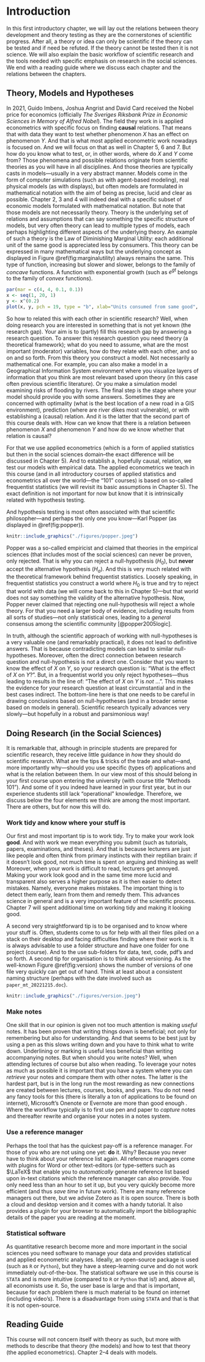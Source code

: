 # Introduction

In this first introductory chapter, we will lay out the relations between theory development and theory testing as they are the cornerstones of scientific progress. After all, a theory or idea can only be scientific if the theory can be tested and if need be refuted. If the theory cannot be tested then it is not science. We will also explain the basic workflow of scientific research and the tools needed with specific emphasis on research in the social sciences. We end with a reading guide where we discuss each chapter and the relations between the chapters.

## Theory, Models and Hypotheses

In 2021, Guido Imbens, Joshua Angrist and David Card received the Nobel price for economics (officially *The Sveriges Riksbank Prize in Economic Sciences in Memory of Alfred Nobel*). The field they work in is applied econometrics with specific focus on finding **causal** relations. That means that with data they want to test whether phenomenon $X$ has an effect on phenomenon $Y$. And that is what most applied econometric work nowadays is focused on. And we will focus on that as well in Chapter 5, 6 and 7. But how do you know what to test, or, in other words, where do $X$ and $Y$ come from? Those phenomena and possible relations originate from scientific theories as you will have in all disciplines. And those theories are typically casts in models---usually in a very abstract manner. Models come in the form of computer simulations (such as with agent-based modeling), real physical models (as with displays), but often models are formulated in mathematical notation with the aim of being as precise, lucid and clear as possible. Chapter 2, 3 and 4 will indeed deal with a specific subset of economic models formulated with mathematical notation. But note that those models are not necessarily theory. Theory is the underlying set of relations and assumptions that can say something the specific structure of models, but very often theory can lead to multiple types of models, each perhaps highlighting different aspects of the underlying theory. An example of such a theory is the Law of Diminishing Marginal Utility: each additional unit of the same good is appreciated less by consumers. This theory can be expressed in many mathematical ways but the underlying concept as displayed in Figure \@ref(fig:marginalutility) always remains the same. This type of function, increasing but slower and slower, belongs to the family of *concave* functions. A function with exponential growth (such as $e^{gt}$ belongs to the family of *convex* functions).

```r
par(mar = c(4, 4, 0.1, 0.1))
x <- seq(1, 20, 1)
y <- x^(0.2)
plot(x, y, pch = 19, type = "b", xlab="Units consumed from same good", ylab="Utility", yaxt='n')
```

So how to related this with each other in scientific research? Well, when doing research you are interested in something that is not yet known (the research gap). Your aim is to (partly) fill this research gap by answering a research question. To answer this research question you need theory (a theoretical framework); what do you need to assume, what are the most important (moderator) variables, how do they relate with each other, and so on and so forth. From this theory you construct a model. Not necessarily a mathematical one. For example, you can also make a model in a Geographical Information System environment where you visualize layers of information that you think are most relevant based upon theory (in this case often previous scientific literature). Or you make a simulation model examining risks of flooding by rivers. The final step is the stage where your model should provide you with some answers. Sometimes they are concerned with optimality (what is the best location of a new road in a GIS environment), prediction (where are river dikes most vulnerable), or with establishing a (causal) relation. And it is the latter that the second part of this course deals with. How can we know that there is a relation between phenomenon $X$ and phenomenon $Y$ and how do we know whether that relation is causal?

For that we use applied econometrics (which is a form of applied statistics but then in the social sciences domain--the exact difference will be discussed in Chapter 5). And to establish a, hopefully causal, relation, we test our models with empirical data. The applied econometrics we teach in this course (and in all introductory courses of applied statistics and econometrics all over the world---the "101" courses) is based on so-called frequentist statistics (we will revisit its basic assumptions in Chapter 5). The exact definition is not important for now but know that it is intrinsically related with hypothesis testing. 

And hypothesis testing is most often associated with that scientific philosopher---and perhaps the only one you know---Karl Popper (as displayed in \@ref(fig:popper)). 

```r
knitr::include_graphics("./figures/popper.jpeg")
```

Popper was a so-called empiricist and claimed that theories in the empirical sciences (that includes most of the social sciences) can never be proven, only rejected. That is why you can reject a null-hypothesis ($H_0$), but **never** accept the alternative hypothesis ($H_a$). And this is very much related with the theoretical framework behind frequentist statistics. Loosely speaking, in frequentist statistics you construct a world where $H_0$ is true and try to reject that world with data (we will come back to this in Chapter 5)---but that world does not say something the validity of the alternative hypothesis. Now, Popper never claimed that rejecting one null-hypothesis will reject a whole theory. For that you need a larger body of evidence, including results from all sorts of studies---not only statistical ones, leading to a *general* consensus among the scientific community [@popper2005logic]. 

In truth, although the scientific approach of working with null-hypotheses is a very valuable one (and remarkably practical), it does not lead to definitive answers. That is because contradicting models can lead to similar null-hypotheses. Moreover, often the direct connection between research question and null-hypothesis is not a direct one. Consider that you want to know the effect of $X$ on $Y$, so your research question is: "What is the effect of $X$ on $Y$?". But, in a frequentist world you only reject hypotheses---thus leading to results in the line of: "The effect of $X$ on $Y$ is *not* $\ldots$". This makes the evidence for your research question at least circumstantial and in the best cases indirect. The bottom-line here is that one needs to be careful in drawing conclusions based on null-hypotheses (and in a broader sense based on models in general). Scientific research typically advances very slowly---but hopefully in a robust and parsimonious way!

## Doing Research (in the Social Sciences)

It is remarkable that, although in principle students are prepared for scientific research, they receive little guidance in *how* they should do scientific research. What are the tips & tricks of the trade and what---and, more importantly why---should you use specific (types of) applications and what is the relation between them. In our view most of this should belong in your first course upon entering the university (with course title "Methods 101"). And some of it you indeed have learned in your first year, but in our experience students still lack "operational" knowledge. Therefore, we discuss below the four elements we think are among the most important. There are others, but for now this will do. 

### Work tidy and know where your stuff is

Our first and most important tip is to work tidy. Try to make your work look **good**. And with work we mean everything you submit (such as tutorials, papers, examinations, and theses). And that is because lecturers are just like people and often think from primary instincts with their reptilian brain: if it doesn't look good, not much time is spent on arguing and thinking as well! Moreover, when your work is difficult to read, lecturers get annoyed. Making your work look good and in the same time more lucid and transparent also serves a higher purpose as it is then easier to detect mistakes. Namely, everyone makes mistakes. The important thing is to detect them early, learn from them and remedy them. This advances science in general and is a very important feature of the scientific process. Chapter 7 will spent additional time on working tidy and making it looking good.

A second very straightforward tip is to be organised and to know where your stuff is. Often, students come to us for help with all their files piled on a stack on their desktop and facing difficulties finding where their work is. It is always advisable to use a folder structure and have one folder for one project (course). And to the use sub-folders for data, text, code, pdf's and so forth. A second tip for organisation is to think about versioning. As the well-known Figure \@ref(fig:version) shows the number of versions of one file very quickly can get out of hand. Think at least about a consistent naming structure (perhaps with the date involved such as `paper_mt_20221215.doc`).

```r
knitr::include_graphics("./figures/version.jpeg")
```

### Make notes

One skill that in our opinion is given not too much attention is making *useful* notes. It has been proven that writing things down is beneficial; not only for remembering but also for understanding. And that seems to be best just by using a pen as this slows writing down and you have to think what to write down. Underlining or marking is useful less beneficial than writing accompanying notes. But when should you write notes? Well, when attending lectures of course but also when reading. To leverage your notes as much as possible it is important that you have a system where you can *retrieve* your notes and compare them with other notes. The latter is the hardest part, but is in the long run the most rewarding as new connections are created between lectures, courses, books, and years. You do not need any fancy tools for this (there is literally a ton of applications to be found on internet), Microsoft's Onenote or Evernote are more than good enough . Where the workflow typically is to first use pen and paper to *capture* notes and thereafter rewrite and organise your notes in a notes system.

### Use a reference manager

Perhaps the tool that has the quickest pay-off is a reference manager. For those of you who are not using one yet: **do** it. Why? Because you never have to think about your reference list again. All reference managers come with plugins for Word or other text-editors (or type-setters such as $\LaTeX$ that enable you to *automatically* generate reference list based upon in-text citations which the reference manager can also provide. You only need less than an hour to set it up, but you very quickly become more efficient (and thus *save time* in future work). There are many reference managers out there, but we advise Zotero as it is open source. There is both a cloud and desktop version and it comes with a handy tutorial. It also provides a plugin for your browser to automatically import the bibliographic details of the paper you are reading at the moment.

### Statistical software

As quantitative research become more and more important in the social sciences you need software to manage your data and provides statistical and applied econometric analyses. Ideally, an open-source package is used (such as `R` or `Python`), but they have a steep-learning curve and do not work immediately out-of-the-box. The statistical software we use in this course is `STATA` and is more intuitive (compared to `R` or `Python` that is!) and, above all, all economists use it. So, the user base is large and that is important, because for each problem there is much material to be found on internet (including video's). There is a disadvantage from using `STATA` and that is that it is not open-source. 

## Reading Guide

This course will not concern itself with theory as such, but more with methods to describe that theory (the models) and how to test that theory (the applied econometrics). Chapter 2--4 deals with models. 

